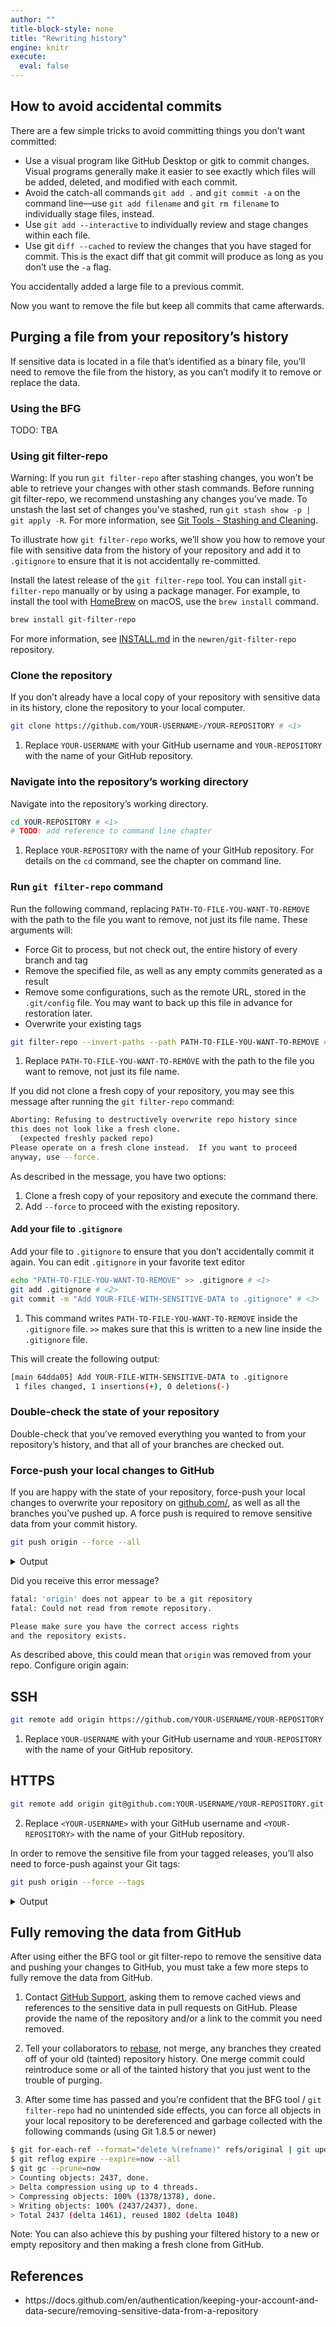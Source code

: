 ```yaml
---
author: ""
title-block-style: none
title: "Rewriting history"
engine: knitr
execute:
  eval: false
---
```


## How to avoid accidental commits

There are a few simple tricks to avoid committing things you don't want committed:

- Use a visual program like GitHub Desktop or gitk to commit changes. Visual programs generally make it easier to see exactly which files will be added, deleted, and modified with each commit.
- Avoid the catch-all commands `git add .` and `git commit -a` on the command line—use `git add filename` and `git rm filename` to individually stage files, instead.
- Use `git add --interactive` to individually review and stage changes within each file.
- Use git `diff --cached` to review the changes that you have staged for commit.
This is the exact diff that git commit will produce as long as you don't use the `-a` flag.



You accidentally added a large file to a previous commit.

Now you want to remove the file but keep all commits that came afterwards.



## Purging a file from your repository's history

::: {.callout-note}
If sensitive data is located in a file that's identified as a binary file, you'll need to remove the file from the history, as you can't modify it to remove or replace the data.
:::

### Using the BFG

TODO: TBA

### Using git filter-repo

::: {.callout-warning}
Warning: If you run `git filter-repo` after stashing changes, you won't be able to retrieve your changes with other stash commands.
Before running git filter-repo, we recommend unstashing any changes you've made.
To unstash the last set of changes you've stashed, run `git stash show -p | git apply -R`.
For more information, see [Git Tools - Stashing and Cleaning](https://git-scm.com/book/en/v2/Git-Tools-Stashing-and-Cleaning).
:::

To illustrate how `git filter-repo` works, we'll show you how to remove your file with sensitive data from the history of your repository and add it to `.gitignore` to ensure that it is not accidentally re-committed.

::: {.callout-caution title="Install `git filter-repo`" collapse="true"}

Install the latest release of the `git filter-repo` tool.
You can install `git-filter-repo` manually or by using a package manager.
For example, to install the tool with [HomeBrew](https://brew.sh/) on macOS, use the `brew install` command.

```bash
brew install git-filter-repo
```

For more information, see [INSTALL.md](https://github.com/newren/git-filter-repo/blob/main/INSTALL.md) in the `newren/git-filter-repo` repository.

:::

### Clone the repository

If you don't already have a local copy of your repository with sensitive data in its history, clone the repository to your local computer.

```bash
git clone https://github.com/YOUR-USERNAME>/YOUR-REPOSITORY # <1>
```
1. Replace `YOUR-USERNAME` with your GitHub username and `YOUR-REPOSITORY` with the name of your GitHub repository. 

### Navigate into the repository's working directory

Navigate into the repository's working directory.

```bash
cd YOUR-REPOSITORY # <1>
# TODO: add reference to command line chapter
```
1. Replace `YOUR-REPOSITORY` with the name of your GitHub repository.
For details on the `cd` command, see the chapter on command line.

### Run `git filter-repo` command

Run the following command, replacing `PATH-TO-FILE-YOU-WANT-TO-REMOVE` with the path to the file you want to remove, not just its file name.
These arguments will:

- Force Git to process, but not check out, the entire history of every branch and tag
- Remove the specified file, as well as any empty commits generated as a result
- Remove some configurations, such as the remote URL, stored in the `.git/config` file.
You may want to back up this file in advance for restoration later.
- Overwrite your existing tags

```bash
git filter-repo --invert-paths --path PATH-TO-FILE-YOU-WANT-TO-REMOVE # <1>
```
1. Replace `PATH-TO-FILE-YOU-WANT-TO-REMOVE` with the path to the file you want to remove, not just its file name.

::: {.callout-tip title="I did not clone a fresh copy of the repository. Is this a problem?" collapse="true"}

If you did not clone a fresh copy of your repository, you may see this message after running the `git filter-repo` command:

```bash
Aborting: Refusing to destructively overwrite repo history since
this does not look like a fresh clone.
  (expected freshly packed repo)
Please operate on a fresh clone instead.  If you want to proceed
anyway, use --force.
```

As described in the message, you have two options:

1. Clone a fresh copy of your repository and execute the command there.
1. Add `--force` to proceed with the existing repository.

:::

#### Add your file to `.gitignore` 

Add your file to `.gitignore` to ensure that you don't accidentally commit it again.
You can edit `.gitignore` in your favorite text editor

```bash
echo "PATH-TO-FILE-YOU-WANT-TO-REMOVE" >> .gitignore # <1>
git add .gitignore # <2>
git commit -m "Add YOUR-FILE-WITH-SENSITIVE-DATA to .gitignore" # <3>
```
1. This command writes `PATH-TO-FILE-YOU-WANT-TO-REMOVE` inside the `.gitignore` file.
`>>` makes sure that this is written to a new line inside the `.gitignore` file.

This will create the following output:

```bash
[main 64dda05] Add YOUR-FILE-WITH-SENSITIVE-DATA to .gitignore
 1 files changed, 1 insertions(+), 0 deletions(-)
```

### Double-check the state of your repository

Double-check that you've removed everything you wanted to from your repository's history, and that all of your branches are checked out.

### Force-push your local changes to GitHub

If you are happy with the state of your repository, force-push your local changes to overwrite your repository on [github.com/](https://github.com), as well as all the branches you've pushed up.
A force push is required to remove sensitive data from your commit history.

```bash
git push origin --force --all
```

<details>
<summary>Output</summary>
```bash
Counting objects: 1074, done.
Delta compression using 2 threads.
Compressing objects: 100% (677/677), done.
Writing objects: 100% (1058/1058), 148.85 KiB, done.
Total 1058 (delta 590), reused 602 (delta 378)
To https://github.com/YOUR-USERNAME/YOUR-REPOSITORY.git
  + 48dc599...64dda05 main -> main (forced update)
```
</details>

:::: {.callout-tip title="fatal: 'origin' does not appear to be a git repository" collapse="true"}

Did you receive this error message?

```bash
fatal: 'origin' does not appear to be a git repository
fatal: Could not read from remote repository.

Please make sure you have the correct access rights
and the repository exists.
```

As described above, this could mean that `origin` was removed from your repo.
Configure origin again:

::: {.panel-tabset}

## SSH

```bash
git remote add origin https://github.com/YOUR-USERNAME/YOUR-REPOSITORY # <1>
```
1. Replace `YOUR-USERNAME` with your GitHub username and `YOUR-REPOSITORY` with the name of your GitHub repository. 

## HTTPS

```bash
git remote add origin git@github.com:YOUR-USERNAME/YOUR-REPOSITORY.git # <2>
```
2. Replace `<YOUR-USERNAME>` with your GitHub username and `<YOUR-REPOSITORY>` with the name of your GitHub repository.

:::

::::

In order to remove the sensitive file from your tagged releases, you'll also need to force-push against your Git tags:

```bash
git push origin --force --tags
```

<details>
<summary>Output</summary>
```bash
Counting objects: 321, done.
Delta compression using up to 8 threads.
Compressing objects: 100% (166/166), done.
Writing objects: 100% (321/321), 331.74 KiB | 0 bytes/s, done.
Total 321 (delta 124), reused 269 (delta 108)
To https://github.com/YOUR-USERNAME/YOUR-REPOSITORY.git
 + 48dc599...051452f main -> main (forced update)
```
</details>



## Fully removing the data from GitHub

After using either the BFG tool or git filter-repo to remove the sensitive data and pushing your changes to GitHub, you must take a few more steps to fully remove the data from GitHub.

1. Contact [GitHub Support](https://support.github.com/contact?tags=docs-generic), asking them to remove cached views and references to the sensitive data in pull requests on GitHub. Please provide the name of the repository and/or a link to the commit you need removed.

1. Tell your collaborators to [rebase](https://git-scm.com/book/en/Git-Branching-Rebasing), not merge, any branches they created off of your old (tainted) repository history. One merge commit could reintroduce some or all of the tainted history that you just went to the trouble of purging.

1. After some time has passed and you're confident that the BFG tool / `git filter-repo` had no unintended side effects, you can force all objects in your local repository to be dereferenced and garbage collected with the following commands (using Git 1.8.5 or newer)

```bash
$ git for-each-ref --format="delete %(refname)" refs/original | git update-ref --stdin
$ git reflog expire --expire=now --all
$ git gc --prune=now
> Counting objects: 2437, done.
> Delta compression using up to 4 threads.
> Compressing objects: 100% (1378/1378), done.
> Writing objects: 100% (2437/2437), done.
> Total 2437 (delta 1461), reused 1802 (delta 1048)
```

Note: You can also achieve this by pushing your filtered history to a new or empty repository and then making a fresh clone from GitHub.

## References

- https://docs.github.com/en/authentication/keeping-your-account-and-data-secure/removing-sensitive-data-from-a-repository
